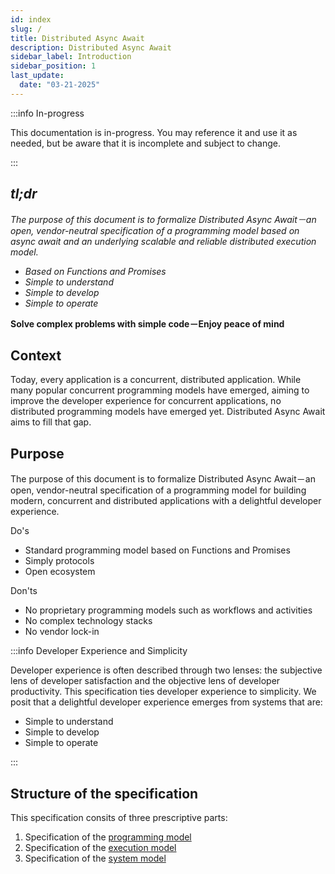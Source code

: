 ```yaml
---
id: index
slug: /
title: Distributed Async Await
description: Distributed Async Await
sidebar_label: Introduction
sidebar_position: 1
last_update:
  date: "03-21-2025"
---
```


:::info In-progress

This documentation is in-progress.
You may reference it and use it as needed, but be aware that it is incomplete and subject to change.

:::

## _tl;dr_

_The purpose of this document is to formalize Distributed Async Await－an open, vendor-neutral specification of a programming model based on async await and an underlying scalable and reliable distributed execution model._

- _Based on Functions and Promises_
- _Simple to understand_
- _Simple to develop_
- _Simple to operate_

**Solve complex problems with simple code－Enjoy peace of mind**

## Context

Today, every application is a concurrent, distributed application. While many popular concurrent programming models have emerged, aiming to improve the developer experience for concurrent applications, no distributed programming models have emerged yet. Distributed Async Await aims to fill that gap.

## Purpose

The purpose of this document is to formalize Distributed Async Await－an open, vendor-neutral specification of a programming model for building modern, concurrent and distributed applications with a delightful developer experience.

Do's

- Standard programming model based on Functions and Promises
- Simply protocols
- Open ecosystem

Don'ts

- No proprietary programming models such as workflows and activities
- No complex technology stacks
- No vendor lock-in

:::info Developer Experience and Simplicity

Developer experience is often described through two lenses: the subjective lens of developer satisfaction and the objective lens of developer productivity. This specification ties developer experience to simplicity. We posit that a delightful developer experience emerges from systems that are:

- Simple to understand
- Simple to develop
- Simple to operate

:::

## Structure of the specification

This specification consits of three prescriptive parts:

1. Specification of the [programming model](/specification/programming-model)
2. Specification of the [execution model](/specification/execution-model)
3. Specification of the [system model](/specification/system-model)
